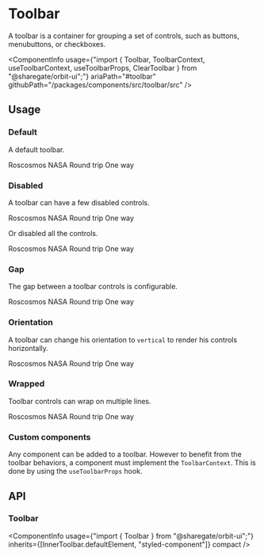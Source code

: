 
<Meta
    title="Components/Toolbar"
    id="toolbar"
/>

# Toolbar

<Tagline>A toolbar is a container for grouping a set of controls, such as buttons, menubuttons, or checkboxes.</Tagline>

<ComponentInfo
    usage={"import { Toolbar, ToolbarContext, useToolbarContext, useToolbarProps, ClearToolbar } from \"@sharegate/orbit-ui\";"}
    ariaPath="#toolbar"
    githubPath="/packages/components/src/toolbar/src"
/>

## Usage

### Default

A default toolbar.

<Preview>
    <Story name="default">
        <Toolbar>
            <TextInput placeholder="Destination" />
            <RadioGroup>
                <Radio value="roscosmos">Roscosmos</Radio>
                <Radio value="nasa">NASA</Radio>
            </RadioGroup>
            <CheckboxGroup>
                <ToggleButton variant="secondary" value="round-trip">Round trip</ToggleButton>
                <ToggleButton variant="secondary" value="one-way">One way</ToggleButton>
            </CheckboxGroup>
        </Toolbar>
    </Story>
</Preview>

### Disabled

A toolbar can have a few disabled controls.

<Preview>
    <Story name="disabled control">
        <Toolbar>
            <TextInput placeholder="Destination" />
            <RadioGroup disabled>
                <Radio value="roscosmos">Roscosmos</Radio>
                <Radio value="nasa">NASA</Radio>
            </RadioGroup>
            <CheckboxGroup>
                <ToggleButton variant="secondary" value="round-trip">Round trip</ToggleButton>
                <ToggleButton variant="secondary" value="one-way">One way</ToggleButton>
            </CheckboxGroup>
        </Toolbar>
    </Story>
</Preview>

Or disabled all the controls.

<Preview>
    <Story name="disabled toolbar">
        <Toolbar disabled>
            <TextInput placeholder="Destination" />
            <RadioGroup>
                <Radio value="roscosmos">Roscosmos</Radio>
                <Radio value="nasa">NASA</Radio>
            </RadioGroup>
            <CheckboxGroup>
                <ToggleButton variant="secondary" value="round-trip">Round trip</ToggleButton>
                <ToggleButton variant="secondary" value="one-way">One way</ToggleButton>
            </CheckboxGroup>
        </Toolbar>
    </Story>
</Preview>

### Gap

The gap between a toolbar controls is configurable.

<Preview>
    <Story name="gap">
        <Toolbar gap={9}>
            <TextInput placeholder="Destination" />
            <RadioGroup>
                <Radio value="roscosmos">Roscosmos</Radio>
                <Radio value="nasa">NASA</Radio>
            </RadioGroup>
            <CheckboxGroup>
                <ToggleButton variant="secondary" value="round-trip">Round trip</ToggleButton>
                <ToggleButton variant="secondary" value="one-way">One way</ToggleButton>
            </CheckboxGroup>
        </Toolbar>
    </Story>
</Preview>

### Orientation

A toolbar can change his orientation to `vertical` to render his controls horizontally.

<Preview>
    <Story name="orientation">
        <Toolbar orientation="vertical">
            <TextInput placeholder="Destination" />
            <RadioGroup>
                <Radio value="roscosmos">Roscosmos</Radio>
                <Radio value="nasa">NASA</Radio>
            </RadioGroup>
            <CheckboxGroup>
                <ToggleButton variant="secondary" value="round-trip">Round trip</ToggleButton>
                <ToggleButton variant="secondary" value="one-way">One way</ToggleButton>
            </CheckboxGroup>
        </Toolbar>
    </Story>
</Preview>

### Wrapped

Toolbar controls can wrap on multiple lines.

<Preview>
    <Story name="wrap">
        <Div width="700px">
            <Toolbar wrap>
                <TextInput placeholder="Destination" />
                <RadioGroup>
                    <Radio value="roscosmos">Roscosmos</Radio>
                    <Radio value="nasa">NASA</Radio>
                </RadioGroup>
                <CheckboxGroup>
                    <ToggleButton variant="secondary" value="round-trip">Round trip</ToggleButton>
                    <ToggleButton variant="secondary" value="one-way">One way</ToggleButton>
                </CheckboxGroup>
            </Toolbar>
        </Div>
    </Story>
</Preview>

### Custom components

Any component can be added to a toolbar. However to benefit from the toolbar behaviors, a component must implement the `ToolbarContext`. This is done by using the `useToolbarProps` hook.

<Preview filePath="/toolbar/docs/CustomComponent" />

## API

### Toolbar

<ComponentInfo
    usage={"import { Toolbar } from \"@sharegate/orbit-ui\";"}
    inherits={[InnerToolbar.defaultElement, "styled-component"]}
    compact
/>

<ArgsTable of={InnerToolbar} sort="alpha" />


